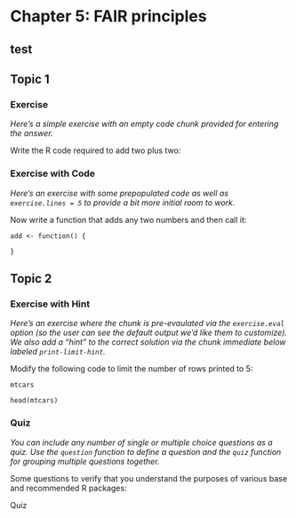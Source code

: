 # Chapter 5: FAIR principles

## test 

```{=html}


<head>

<meta charset="utf-8">
<meta http-equiv="Content-Type" content="text/html; charset=utf-8" />
<meta name="generator" content="pandoc" />



<meta name="progressive" content="false" />
<meta name="allow-skip" content="false" />

<title>Tutorial</title>

<!-- HEAD_CONTENT -->

<!-- highlightjs -->
<style type="text/css">code{white-space: pre;}</style>
<style type="text/css">
  pre:not([class]) {
    background-color: white;
  }
</style>
<script type="text/javascript">
if (window.hljs) {
  hljs.configure({languages: []});
  hljs.initHighlightingOnLoad();
  if (document.readyState && document.readyState === "complete") {
    window.setTimeout(function() { hljs.initHighlighting(); }, 0);
  }
}
</script>

<!-- taken from https://github.com/rstudio/rmarkdown/blob/67b7f5fc779e4cfdfd0f021d3d7745b6b6e17149/inst/rmd/h/default.html#L296-L362 -->
<!-- tabsets -->

<style type="text/css">
.tabset-dropdown > .nav-tabs {
  display: inline-table;
  max-height: 500px;
  min-height: 44px;
  overflow-y: auto;
  background: white;
  border: 1px solid #ddd;
  border-radius: 4px;
}

.tabset-dropdown > .nav-tabs > li.active:before {
  content: "";
  font-family: 'Glyphicons Halflings';
  display: inline-block;
  padding: 10px;
  border-right: 1px solid #ddd;
}

.tabset-dropdown > .nav-tabs.nav-tabs-open > li.active:before {
  content: "&#xe258;";
  border: none;
}

.tabset-dropdown > .nav-tabs.nav-tabs-open:before {
  content: "";
  font-family: 'Glyphicons Halflings';
  display: inline-block;
  padding: 10px;
  border-right: 1px solid #ddd;
}

.tabset-dropdown > .nav-tabs > li.active {
  display: block;
}

.tabset-dropdown > .nav-tabs > li > a,
.tabset-dropdown > .nav-tabs > li > a:focus,
.tabset-dropdown > .nav-tabs > li > a:hover {
  border: none;
  display: inline-block;
  border-radius: 4px;
}

.tabset-dropdown > .nav-tabs.nav-tabs-open > li {
  display: block;
  float: none;
}

.tabset-dropdown > .nav-tabs > li {
  display: none;
}
</style>

<script>
$(document).ready(function () {
  window.buildTabsets("section-TOC");
});

$(document).ready(function () {
  $('.tabset-dropdown > .nav-tabs > li').click(function () {
    $(this).parent().toggleClass('nav-tabs-open')
  });
});
</script>
<!-- end tabsets -->



</head>

<body>



<div class="pageContent band">
<div class="bandContent page">

<div class="topics">

<div id="section-topic-1" class="section level2">
<h2>Topic 1</h2>
<div id="section-exercise" class="section level3">
<h3>Exercise</h3>
<p><em>Here’s a simple exercise with an empty code chunk provided for entering the answer.</em></p>
<p>Write the R code required to add two plus two:</p>
<div class="panel panel-default">
<div data-label="letter-a" class="tutorial-question panel-body">
<div id="letter-a-answer_container" class="shiny-html-output"></div>
<div id="letter-a-message_container" class="shiny-html-output"></div>
<div id="letter-a-action_button_container" class="shiny-html-output"></div>
<script>if (Tutorial.triggerMathJax) Tutorial.triggerMathJax()</script>
</div>
</div>
</div>
<div id="section-exercise-with-code" class="section level3">
<h3>Exercise with Code</h3>
<p><em>Here’s an exercise with some prepopulated code as well as <code>exercise.lines = 5</code> to provide a bit more initial room to work.</em></p>
<p>Now write a function that adds any two numbers and then call it:</p>
<div class="tutorial-exercise" data-label="add-function" data-caption="Code" data-completion="1" data-diagnostics="1" data-startover="1" data-lines="5">
<pre class="text"><code>add &lt;- function() {
  
}</code></pre>
<script type="application/json" data-opts-chunk="1">{"fig.width":6.5,"fig.height":4,"fig.retina":2,"fig.align":"default","fig.keep":"high","fig.show":"asis","out.width":624,"warning":true,"error":false,"message":true,"exercise.df_print":"paged","exercise.checker":"NULL"}</script>
</div>
</div>
</div>
<div id="section-topic-2" class="section level2">
<h2>Topic 2</h2>
<div id="section-exercise-with-hint" class="section level3">
<h3>Exercise with Hint</h3>
<p><em>Here’s an exercise where the chunk is pre-evaulated via the <code>exercise.eval</code> option (so the user can see the default output we’d like them to customize). We also add a “hint” to the correct solution via the chunk immediate below labeled <code>print-limit-hint</code>.</em></p>
<p>Modify the following code to limit the number of rows printed to 5:</p>
<div class="tutorial-exercise" data-label="print-limit" data-caption="Code" data-completion="1" data-diagnostics="1" data-startover="1" data-lines="0">
<pre class="text"><code>mtcars</code></pre>
<div data-pagedtable="false">
<script data-pagedtable-source type="application/json">
{"columns":[{"label":[""],"name":["_rn_"],"type":[""],"align":["left"]},{"label":["mpg"],"name":[1],"type":["dbl"],"align":["right"]},{"label":["cyl"],"name":[2],"type":["dbl"],"align":["right"]},{"label":["disp"],"name":[3],"type":["dbl"],"align":["right"]},{"label":["hp"],"name":[4],"type":["dbl"],"align":["right"]},{"label":["drat"],"name":[5],"type":["dbl"],"align":["right"]},{"label":["wt"],"name":[6],"type":["dbl"],"align":["right"]},{"label":["qsec"],"name":[7],"type":["dbl"],"align":["right"]},{"label":["vs"],"name":[8],"type":["dbl"],"align":["right"]},{"label":["am"],"name":[9],"type":["dbl"],"align":["right"]},{"label":["gear"],"name":[10],"type":["dbl"],"align":["right"]},{"label":["carb"],"name":[11],"type":["dbl"],"align":["right"]}],"data":[{"1":"21.0","2":"6","3":"160.0","4":"110","5":"3.90","6":"2.620","7":"16.46","8":"0","9":"1","10":"4","11":"4","_rn_":"Mazda RX4"},{"1":"21.0","2":"6","3":"160.0","4":"110","5":"3.90","6":"2.875","7":"17.02","8":"0","9":"1","10":"4","11":"4","_rn_":"Mazda RX4 Wag"},{"1":"22.8","2":"4","3":"108.0","4":"93","5":"3.85","6":"2.320","7":"18.61","8":"1","9":"1","10":"4","11":"1","_rn_":"Datsun 710"},{"1":"21.4","2":"6","3":"258.0","4":"110","5":"3.08","6":"3.215","7":"19.44","8":"1","9":"0","10":"3","11":"1","_rn_":"Hornet 4 Drive"},{"1":"18.7","2":"8","3":"360.0","4":"175","5":"3.15","6":"3.440","7":"17.02","8":"0","9":"0","10":"3","11":"2","_rn_":"Hornet Sportabout"},{"1":"18.1","2":"6","3":"225.0","4":"105","5":"2.76","6":"3.460","7":"20.22","8":"1","9":"0","10":"3","11":"1","_rn_":"Valiant"},{"1":"14.3","2":"8","3":"360.0","4":"245","5":"3.21","6":"3.570","7":"15.84","8":"0","9":"0","10":"3","11":"4","_rn_":"Duster 360"},{"1":"24.4","2":"4","3":"146.7","4":"62","5":"3.69","6":"3.190","7":"20.00","8":"1","9":"0","10":"4","11":"2","_rn_":"Merc 240D"},{"1":"22.8","2":"4","3":"140.8","4":"95","5":"3.92","6":"3.150","7":"22.90","8":"1","9":"0","10":"4","11":"2","_rn_":"Merc 230"},{"1":"19.2","2":"6","3":"167.6","4":"123","5":"3.92","6":"3.440","7":"18.30","8":"1","9":"0","10":"4","11":"4","_rn_":"Merc 280"},{"1":"17.8","2":"6","3":"167.6","4":"123","5":"3.92","6":"3.440","7":"18.90","8":"1","9":"0","10":"4","11":"4","_rn_":"Merc 280C"},{"1":"16.4","2":"8","3":"275.8","4":"180","5":"3.07","6":"4.070","7":"17.40","8":"0","9":"0","10":"3","11":"3","_rn_":"Merc 450SE"},{"1":"17.3","2":"8","3":"275.8","4":"180","5":"3.07","6":"3.730","7":"17.60","8":"0","9":"0","10":"3","11":"3","_rn_":"Merc 450SL"},{"1":"15.2","2":"8","3":"275.8","4":"180","5":"3.07","6":"3.780","7":"18.00","8":"0","9":"0","10":"3","11":"3","_rn_":"Merc 450SLC"},{"1":"10.4","2":"8","3":"472.0","4":"205","5":"2.93","6":"5.250","7":"17.98","8":"0","9":"0","10":"3","11":"4","_rn_":"Cadillac Fleetwood"},{"1":"10.4","2":"8","3":"460.0","4":"215","5":"3.00","6":"5.424","7":"17.82","8":"0","9":"0","10":"3","11":"4","_rn_":"Lincoln Continental"},{"1":"14.7","2":"8","3":"440.0","4":"230","5":"3.23","6":"5.345","7":"17.42","8":"0","9":"0","10":"3","11":"4","_rn_":"Chrysler Imperial"},{"1":"32.4","2":"4","3":"78.7","4":"66","5":"4.08","6":"2.200","7":"19.47","8":"1","9":"1","10":"4","11":"1","_rn_":"Fiat 128"},{"1":"30.4","2":"4","3":"75.7","4":"52","5":"4.93","6":"1.615","7":"18.52","8":"1","9":"1","10":"4","11":"2","_rn_":"Honda Civic"},{"1":"33.9","2":"4","3":"71.1","4":"65","5":"4.22","6":"1.835","7":"19.90","8":"1","9":"1","10":"4","11":"1","_rn_":"Toyota Corolla"},{"1":"21.5","2":"4","3":"120.1","4":"97","5":"3.70","6":"2.465","7":"20.01","8":"1","9":"0","10":"3","11":"1","_rn_":"Toyota Corona"},{"1":"15.5","2":"8","3":"318.0","4":"150","5":"2.76","6":"3.520","7":"16.87","8":"0","9":"0","10":"3","11":"2","_rn_":"Dodge Challenger"},{"1":"15.2","2":"8","3":"304.0","4":"150","5":"3.15","6":"3.435","7":"17.30","8":"0","9":"0","10":"3","11":"2","_rn_":"AMC Javelin"},{"1":"13.3","2":"8","3":"350.0","4":"245","5":"3.73","6":"3.840","7":"15.41","8":"0","9":"0","10":"3","11":"4","_rn_":"Camaro Z28"},{"1":"19.2","2":"8","3":"400.0","4":"175","5":"3.08","6":"3.845","7":"17.05","8":"0","9":"0","10":"3","11":"2","_rn_":"Pontiac Firebird"},{"1":"27.3","2":"4","3":"79.0","4":"66","5":"4.08","6":"1.935","7":"18.90","8":"1","9":"1","10":"4","11":"1","_rn_":"Fiat X1-9"},{"1":"26.0","2":"4","3":"120.3","4":"91","5":"4.43","6":"2.140","7":"16.70","8":"0","9":"1","10":"5","11":"2","_rn_":"Porsche 914-2"},{"1":"30.4","2":"4","3":"95.1","4":"113","5":"3.77","6":"1.513","7":"16.90","8":"1","9":"1","10":"5","11":"2","_rn_":"Lotus Europa"},{"1":"15.8","2":"8","3":"351.0","4":"264","5":"4.22","6":"3.170","7":"14.50","8":"0","9":"1","10":"5","11":"4","_rn_":"Ford Pantera L"},{"1":"19.7","2":"6","3":"145.0","4":"175","5":"3.62","6":"2.770","7":"15.50","8":"0","9":"1","10":"5","11":"6","_rn_":"Ferrari Dino"},{"1":"15.0","2":"8","3":"301.0","4":"335","5":"3.54","6":"3.570","7":"14.60","8":"0","9":"1","10":"5","11":"8","_rn_":"Maserati Bora"},{"1":"21.4","2":"4","3":"121.0","4":"109","5":"4.11","6":"2.780","7":"18.60","8":"1","9":"1","10":"4","11":"2","_rn_":"Volvo 142E"}],"options":{"columns":{"min":{},"max":[10]},"rows":{"min":[10],"max":[10]},"pages":{}}}
  </script>
</div>
<script type="application/json" data-opts-chunk="1">{"fig.width":6.5,"fig.height":4,"fig.retina":2,"fig.align":"default","fig.keep":"high","fig.show":"asis","out.width":624,"warning":true,"error":false,"message":true,"exercise.df_print":"paged","exercise.checker":"NULL"}</script>
</div>
<div class="tutorial-exercise-support" data-label="print-limit-hint" data-caption="Code" data-completion="1" data-diagnostics="1" data-startover="1" data-lines="0">
<pre class="text"><code>head(mtcars)</code></pre>
</div>
</div>
<div id="section-quiz" class="section level3">
<h3>Quiz</h3>
<p><em>You can include any number of single or multiple choice questions as a quiz. Use the <code>question</code> function to define a question and the <code>quiz</code> function for grouping multiple questions together.</em></p>
<p>Some questions to verify that you understand the purposes of various base and recommended R packages:</p>
<p><div class="panel-heading tutorial-quiz-title">Quiz</div></p>
<div class="panel panel-default">
<div data-label="quiz-1" class="tutorial-question panel-body">
<div id="quiz-1-answer_container" class="shiny-html-output"></div>
<div id="quiz-1-message_container" class="shiny-html-output"></div>
<div id="quiz-1-action_button_container" class="shiny-html-output"></div>
<script>if (Tutorial.triggerMathJax) Tutorial.triggerMathJax()</script>
</div>
</div>
<div class="panel panel-default">
<div data-label="quiz-2" class="tutorial-question panel-body">
<div id="quiz-2-answer_container" class="shiny-html-output"></div>
<div id="quiz-2-message_container" class="shiny-html-output"></div>
<div id="quiz-2-action_button_container" class="shiny-html-output"></div>
<script>if (Tutorial.triggerMathJax) Tutorial.triggerMathJax()</script>
</div>
</div>
<p>
<script type="application/shiny-prerendered" data-context="server-start">
library(learnr)
knitr::opts_chunk$set(echo = FALSE)
</script>
 
<script type="application/shiny-prerendered" data-context="server">
learnr:::register_http_handlers(session, metadata = NULL)
</script>
 
<script type="application/shiny-prerendered" data-context="server">
session$onSessionEnded(function() {
        learnr:::session_stop_event(session)
      })
</script>
 
<script type="application/shiny-prerendered" data-context="server">
learnr:::question_prerendered_chunk(structure(list(type = "learnr_radio", label = "letter-a", question = structure("What number is the letter A in the English alphabet?", html = TRUE, class = c("html", "character")), answers = list(structure(list(id = "lnr_ans_bc043be",     option = "8", value = "8", label = structure("8", html = TRUE, class = c("html",     "character")), correct = FALSE, message = NULL), class = c("tutorial_question_answer", "tutorial_quiz_answer")), structure(list(id = "lnr_ans_ff7ea23",     option = "14", value = "14", label = structure("14", html = TRUE, class = c("html",     "character")), correct = FALSE, message = NULL), class = c("tutorial_question_answer", "tutorial_quiz_answer")), structure(list(id = "lnr_ans_fbaf862",     option = "1", value = "1", label = structure("1", html = TRUE, class = c("html",     "character")), correct = TRUE, message = NULL), class = c("tutorial_question_answer", "tutorial_quiz_answer")), structure(list(id = "lnr_ans_a5ede8e",     option = "23", value = "23", label = structure("23", html = TRUE, class = c("html",     "character")), correct = FALSE, message = NULL), class = c("tutorial_question_answer", "tutorial_quiz_answer"))), button_labels = list(submit = structure("Submit Answer", html = TRUE, class = c("html", "character")), try_again = structure("Try Again", html = TRUE, class = c("html", "character"))), messages = list(correct = structure("Correct!", html = TRUE, class = c("html", "character")), try_again = structure("Incorrect", html = TRUE, class = c("html", "character")), incorrect = structure("Incorrect", html = TRUE, class = c("html", "character")), message = NULL, post_message = NULL), ids = list(    answer = "letter-a-answer", question = "letter-a"), loading = structure("<strong>Loading:<\u002fstrong> \nWhat number is the letter A in the English alphabet?\n<br/><br/><br/>", html = TRUE, class = c("html", "character")), random_answer_order = FALSE, allow_retry = FALSE,     seed = 1391493433.85204, options = list()), class = c("learnr_radio", "tutorial_question")))
</script>
 
<script type="application/shiny-prerendered" data-context="server">
`tutorial-exercise-add-function-result` <- learnr:::setup_exercise_handler(reactive(req(input$`tutorial-exercise-add-function-code-editor`)), session)
output$`tutorial-exercise-add-function-output` <- renderUI({
  `tutorial-exercise-add-function-result`()
})
</script>
 
<script type="application/shiny-prerendered" data-context="server">
`tutorial-exercise-print-limit-result` <- learnr:::setup_exercise_handler(reactive(req(input$`tutorial-exercise-print-limit-code-editor`)), session)
output$`tutorial-exercise-print-limit-output` <- renderUI({
  `tutorial-exercise-print-limit-result`()
})
</script>
 
<script type="application/shiny-prerendered" data-context="server">
learnr:::question_prerendered_chunk(structure(list(type = "learnr_radio", label = "quiz-1", question = structure("Which package contains functions for installing other R packages?", html = TRUE, class = c("html", "character")), answers = list(structure(list(id = "lnr_ans_86a1903",     option = "base", value = "base", label = structure("base", html = TRUE, class = c("html",     "character")), correct = FALSE, message = NULL), class = c("tutorial_question_answer", "tutorial_quiz_answer")), structure(list(id = "lnr_ans_af84526",     option = "tools", value = "tools", label = structure("tools", html = TRUE, class = c("html",     "character")), correct = FALSE, message = NULL), class = c("tutorial_question_answer", "tutorial_quiz_answer")), structure(list(id = "lnr_ans_bc1f4dd",     option = "utils", value = "utils", label = structure("utils", html = TRUE, class = c("html",     "character")), correct = TRUE, message = NULL), class = c("tutorial_question_answer", "tutorial_quiz_answer")), structure(list(id = "lnr_ans_61ccd46",     option = "codetools", value = "codetools", label = structure("codetools", html = TRUE, class = c("html",     "character")), correct = FALSE, message = NULL), class = c("tutorial_question_answer", "tutorial_quiz_answer"))), button_labels = list(submit = structure("Submit Answer", html = TRUE, class = c("html", "character")), try_again = structure("Try Again", html = TRUE, class = c("html", "character"))), messages = list(correct = structure("Correct!", html = TRUE, class = c("html", "character")), try_again = structure("Incorrect", html = TRUE, class = c("html", "character")), incorrect = structure("Incorrect", html = TRUE, class = c("html", "character")), message = NULL, post_message = NULL), ids = list(    answer = "quiz-1-answer", question = "quiz-1"), loading = structure("<strong>Loading:<\u002fstrong> \nWhich package contains functions for installing other R packages?\n<br/><br/><br/>", html = TRUE, class = c("html", "character")), random_answer_order = FALSE, allow_retry = FALSE,     seed = 515097672.260139, options = list()), class = c("learnr_radio", "tutorial_question")))
</script>
 
<script type="application/shiny-prerendered" data-context="server">
learnr:::question_prerendered_chunk(structure(list(type = "learnr_checkbox", label = "quiz-2", question = structure("Which of the R packages listed below are used to create plots?", html = TRUE, class = c("html", "character")), answers = list(structure(list(id = "lnr_ans_ab05b3",     option = "lattice", value = "lattice", label = structure("lattice", html = TRUE, class = c("html",     "character")), correct = TRUE, message = NULL), class = c("tutorial_question_answer", "tutorial_quiz_answer")), structure(list(id = "lnr_ans_84027e2",     option = "tools", value = "tools", label = structure("tools", html = TRUE, class = c("html",     "character")), correct = FALSE, message = NULL), class = c("tutorial_question_answer", "tutorial_quiz_answer")), structure(list(id = "lnr_ans_cf3de00",     option = "stats", value = "stats", label = structure("stats", html = TRUE, class = c("html",     "character")), correct = FALSE, message = NULL), class = c("tutorial_question_answer", "tutorial_quiz_answer")), structure(list(id = "lnr_ans_e5230e5",     option = "grid", value = "grid", label = structure("grid", html = TRUE, class = c("html",     "character")), correct = TRUE, message = NULL), class = c("tutorial_question_answer", "tutorial_quiz_answer"))), button_labels = list(submit = structure("Submit Answer", html = TRUE, class = c("html", "character")), try_again = structure("Try Again", html = TRUE, class = c("html", "character"))), messages = list(correct = structure("Correct!", html = TRUE, class = c("html", "character")), try_again = structure("Incorrect", html = TRUE, class = c("html", "character")), incorrect = structure("Incorrect", html = TRUE, class = c("html", "character")), message = NULL, post_message = NULL), ids = list(    answer = "quiz-2-answer", question = "quiz-2"), loading = structure("<strong>Loading:<\u002fstrong> \nWhich of the R packages listed below are used to create plots?\n<br/><br/><br/>", html = TRUE, class = c("html", "character")), random_answer_order = FALSE, allow_retry = FALSE,     seed = 632951511.705259, options = list()), class = c("learnr_checkbox", "tutorial_question")))
</script>
</p>
<!--html_preserve-->
<script type="application/shiny-prerendered" data-context="dependencies">
{"type":"list","attributes":{},"value":[{"type":"list","attributes":{"names":{"type":"character","attributes":{},"value":["name","version","src","meta","script","stylesheet","head","attachment","package","all_files","pkgVersion"]},"class":{"type":"character","attributes":{},"value":["html_dependency"]}},"value":[{"type":"character","attributes":{},"value":["header-attrs"]},{"type":"character","attributes":{},"value":["2.14"]},{"type":"list","attributes":{"names":{"type":"character","attributes":{},"value":["file"]}},"value":[{"type":"character","attributes":{},"value":["rmd/h/pandoc"]}]},{"type":"NULL"},{"type":"character","attributes":{},"value":["header-attrs.js"]},{"type":"NULL"},{"type":"NULL"},{"type":"NULL"},{"type":"character","attributes":{},"value":["rmarkdown"]},{"type":"logical","attributes":{},"value":[true]},{"type":"character","attributes":{},"value":["2.14"]}]},{"type":"list","attributes":{"names":{"type":"character","attributes":{},"value":["name","version","src","meta","script","stylesheet","head","attachment","package","all_files","pkgVersion"]},"class":{"type":"character","attributes":{},"value":["html_dependency"]}},"value":[{"type":"character","attributes":{},"value":["jquery"]},{"type":"character","attributes":{},"value":["3.6.0"]},{"type":"list","attributes":{"names":{"type":"character","attributes":{},"value":["file"]}},"value":[{"type":"character","attributes":{},"value":["lib/3.6.0"]}]},{"type":"NULL"},{"type":"character","attributes":{},"value":["jquery-3.6.0.min.js"]},{"type":"NULL"},{"type":"NULL"},{"type":"NULL"},{"type":"character","attributes":{},"value":["jquerylib"]},{"type":"logical","attributes":{},"value":[true]},{"type":"character","attributes":{},"value":["0.1.4"]}]},{"type":"list","attributes":{"names":{"type":"character","attributes":{},"value":["name","version","src","meta","script","stylesheet","head","attachment","package","all_files","pkgVersion"]},"class":{"type":"character","attributes":{},"value":["html_dependency"]}},"value":[{"type":"character","attributes":{},"value":["bootstrap"]},{"type":"character","attributes":{},"value":["3.3.5"]},{"type":"list","attributes":{"names":{"type":"character","attributes":{},"value":["file"]}},"value":[{"type":"character","attributes":{},"value":["rmd/h/bootstrap"]}]},{"type":"list","attributes":{"names":{"type":"character","attributes":{},"value":["viewport"]}},"value":[{"type":"character","attributes":{},"value":["width=device-width, initial-scale=1"]}]},{"type":"character","attributes":{},"value":["js/bootstrap.min.js","shim/html5shiv.min.js","shim/respond.min.js"]},{"type":"character","attributes":{},"value":["css/cerulean.min.css"]},{"type":"character","attributes":{},"value":["<style>h1 {font-size: 34px;}\n       h1.title {font-size: 38px;}\n       h2 {font-size: 30px;}\n       h3 {font-size: 24px;}\n       h4 {font-size: 18px;}\n       h5 {font-size: 16px;}\n       h6 {font-size: 12px;}\n       code {color: inherit; background-color: rgba(0, 0, 0, 0.04);}\n       pre:not([class]) { background-color: white }<\/style>"]},{"type":"NULL"},{"type":"character","attributes":{},"value":["rmarkdown"]},{"type":"logical","attributes":{},"value":[true]},{"type":"character","attributes":{},"value":["2.14"]}]},{"type":"list","attributes":{"names":{"type":"character","attributes":{},"value":["name","version","src","meta","script","stylesheet","head","attachment","package","all_files","pkgVersion"]},"class":{"type":"character","attributes":{},"value":["html_dependency"]}},"value":[{"type":"character","attributes":{},"value":["pagedtable"]},{"type":"character","attributes":{},"value":["1.1"]},{"type":"list","attributes":{"names":{"type":"character","attributes":{},"value":["file"]}},"value":[{"type":"character","attributes":{},"value":["rmd/h/pagedtable-1.1"]}]},{"type":"NULL"},{"type":"character","attributes":{},"value":["js/pagedtable.js"]},{"type":"character","attributes":{},"value":["css/pagedtable.css"]},{"type":"NULL"},{"type":"NULL"},{"type":"character","attributes":{},"value":["rmarkdown"]},{"type":"logical","attributes":{},"value":[true]},{"type":"character","attributes":{},"value":["2.14"]}]},{"type":"list","attributes":{"names":{"type":"character","attributes":{},"value":["name","version","src","meta","script","stylesheet","head","attachment","package","all_files","pkgVersion"]},"class":{"type":"character","attributes":{},"value":["html_dependency"]}},"value":[{"type":"character","attributes":{},"value":["highlightjs"]},{"type":"character","attributes":{},"value":["9.12.0"]},{"type":"list","attributes":{"names":{"type":"character","attributes":{},"value":["file"]}},"value":[{"type":"character","attributes":{},"value":["rmd/h/highlightjs"]}]},{"type":"NULL"},{"type":"character","attributes":{},"value":["highlight.js"]},{"type":"character","attributes":{},"value":["textmate.css"]},{"type":"NULL"},{"type":"NULL"},{"type":"character","attributes":{},"value":["rmarkdown"]},{"type":"logical","attributes":{},"value":[true]},{"type":"character","attributes":{},"value":["2.14"]}]},{"type":"list","attributes":{"names":{"type":"character","attributes":{},"value":["name","version","src","meta","script","stylesheet","head","attachment","package","all_files","pkgVersion"]},"class":{"type":"character","attributes":{},"value":["html_dependency"]}},"value":[{"type":"character","attributes":{},"value":["tutorial"]},{"type":"character","attributes":{},"value":["0.10.1"]},{"type":"list","attributes":{"names":{"type":"character","attributes":{},"value":["file"]}},"value":[{"type":"character","attributes":{},"value":["lib/tutorial"]}]},{"type":"NULL"},{"type":"character","attributes":{},"value":["tutorial.js"]},{"type":"character","attributes":{},"value":["tutorial.css"]},{"type":"NULL"},{"type":"NULL"},{"type":"character","attributes":{},"value":["learnr"]},{"type":"logical","attributes":{},"value":[true]},{"type":"character","attributes":{},"value":["0.10.1"]}]},{"type":"list","attributes":{"names":{"type":"character","attributes":{},"value":["name","version","src","meta","script","stylesheet","head","attachment","package","all_files","pkgVersion"]},"class":{"type":"character","attributes":{},"value":["html_dependency"]}},"value":[{"type":"character","attributes":{},"value":["tutorial-autocompletion"]},{"type":"character","attributes":{},"value":["0.10.1"]},{"type":"list","attributes":{"names":{"type":"character","attributes":{},"value":["file"]}},"value":[{"type":"character","attributes":{},"value":["lib/tutorial"]}]},{"type":"NULL"},{"type":"character","attributes":{},"value":["tutorial-autocompletion.js"]},{"type":"NULL"},{"type":"NULL"},{"type":"NULL"},{"type":"character","attributes":{},"value":["learnr"]},{"type":"logical","attributes":{},"value":[true]},{"type":"character","attributes":{},"value":["0.10.1"]}]},{"type":"list","attributes":{"names":{"type":"character","attributes":{},"value":["name","version","src","meta","script","stylesheet","head","attachment","package","all_files","pkgVersion"]},"class":{"type":"character","attributes":{},"value":["html_dependency"]}},"value":[{"type":"character","attributes":{},"value":["tutorial-diagnostics"]},{"type":"character","attributes":{},"value":["0.10.1"]},{"type":"list","attributes":{"names":{"type":"character","attributes":{},"value":["file"]}},"value":[{"type":"character","attributes":{},"value":["lib/tutorial"]}]},{"type":"NULL"},{"type":"character","attributes":{},"value":["tutorial-diagnostics.js"]},{"type":"NULL"},{"type":"NULL"},{"type":"NULL"},{"type":"character","attributes":{},"value":["learnr"]},{"type":"logical","attributes":{},"value":[true]},{"type":"character","attributes":{},"value":["0.10.1"]}]},{"type":"list","attributes":{"names":{"type":"character","attributes":{},"value":["name","version","src","meta","script","stylesheet","head","attachment","package","all_files","pkgVersion"]},"class":{"type":"character","attributes":{},"value":["html_dependency"]}},"value":[{"type":"character","attributes":{},"value":["tutorial-format"]},{"type":"character","attributes":{},"value":["0.10.1"]},{"type":"list","attributes":{"names":{"type":"character","attributes":{},"value":["file"]}},"value":[{"type":"character","attributes":{},"value":["rmarkdown/templates/tutorial/resources"]}]},{"type":"NULL"},{"type":"character","attributes":{},"value":["tutorial-format.js"]},{"type":"character","attributes":{},"value":["tutorial-format.css","rstudio-theme.css"]},{"type":"NULL"},{"type":"NULL"},{"type":"character","attributes":{},"value":["learnr"]},{"type":"logical","attributes":{},"value":[true]},{"type":"character","attributes":{},"value":["0.10.1"]}]},{"type":"list","attributes":{"names":{"type":"character","attributes":{},"value":["name","version","src","meta","script","stylesheet","head","attachment","package","all_files","pkgVersion"]},"class":{"type":"character","attributes":{},"value":["html_dependency"]}},"value":[{"type":"character","attributes":{},"value":["jquery"]},{"type":"character","attributes":{},"value":["3.6.0"]},{"type":"list","attributes":{"names":{"type":"character","attributes":{},"value":["file"]}},"value":[{"type":"character","attributes":{},"value":["lib/3.6.0"]}]},{"type":"NULL"},{"type":"character","attributes":{},"value":["jquery-3.6.0.min.js"]},{"type":"NULL"},{"type":"NULL"},{"type":"NULL"},{"type":"character","attributes":{},"value":["jquerylib"]},{"type":"logical","attributes":{},"value":[true]},{"type":"character","attributes":{},"value":["0.1.4"]}]},{"type":"list","attributes":{"names":{"type":"character","attributes":{},"value":["name","version","src","meta","script","stylesheet","head","attachment","package","all_files","pkgVersion"]},"class":{"type":"character","attributes":{},"value":["html_dependency"]}},"value":[{"type":"character","attributes":{},"value":["navigation"]},{"type":"character","attributes":{},"value":["1.1"]},{"type":"list","attributes":{"names":{"type":"character","attributes":{},"value":["file"]}},"value":[{"type":"character","attributes":{},"value":["rmd/h/navigation-1.1"]}]},{"type":"NULL"},{"type":"character","attributes":{},"value":["tabsets.js"]},{"type":"NULL"},{"type":"NULL"},{"type":"NULL"},{"type":"character","attributes":{},"value":["rmarkdown"]},{"type":"logical","attributes":{},"value":[true]},{"type":"character","attributes":{},"value":["2.14"]}]},{"type":"list","attributes":{"names":{"type":"character","attributes":{},"value":["name","version","src","meta","script","stylesheet","head","attachment","package","all_files","pkgVersion"]},"class":{"type":"character","attributes":{},"value":["html_dependency"]}},"value":[{"type":"character","attributes":{},"value":["highlightjs"]},{"type":"character","attributes":{},"value":["9.12.0"]},{"type":"list","attributes":{"names":{"type":"character","attributes":{},"value":["file"]}},"value":[{"type":"character","attributes":{},"value":["rmd/h/highlightjs"]}]},{"type":"NULL"},{"type":"character","attributes":{},"value":["highlight.js"]},{"type":"character","attributes":{},"value":["default.css"]},{"type":"NULL"},{"type":"NULL"},{"type":"character","attributes":{},"value":["rmarkdown"]},{"type":"logical","attributes":{},"value":[true]},{"type":"character","attributes":{},"value":["2.14"]}]},{"type":"list","attributes":{"names":{"type":"character","attributes":{},"value":["name","version","src","meta","script","stylesheet","head","attachment","package","all_files","pkgVersion"]},"class":{"type":"character","attributes":{},"value":["html_dependency"]}},"value":[{"type":"character","attributes":{},"value":["jquery"]},{"type":"character","attributes":{},"value":["3.6.0"]},{"type":"list","attributes":{"names":{"type":"character","attributes":{},"value":["file"]}},"value":[{"type":"character","attributes":{},"value":["lib/3.6.0"]}]},{"type":"NULL"},{"type":"character","attributes":{},"value":["jquery-3.6.0.min.js"]},{"type":"NULL"},{"type":"NULL"},{"type":"NULL"},{"type":"character","attributes":{},"value":["jquerylib"]},{"type":"logical","attributes":{},"value":[true]},{"type":"character","attributes":{},"value":["0.1.4"]}]},{"type":"list","attributes":{"names":{"type":"character","attributes":{},"value":["name","version","src","meta","script","stylesheet","head","attachment","package","all_files","pkgVersion"]},"class":{"type":"character","attributes":{},"value":["html_dependency"]}},"value":[{"type":"character","attributes":{},"value":["font-awesome"]},{"type":"character","attributes":{},"value":["5.1.0"]},{"type":"list","attributes":{"names":{"type":"character","attributes":{},"value":["file"]}},"value":[{"type":"character","attributes":{},"value":["rmd/h/fontawesome"]}]},{"type":"NULL"},{"type":"NULL"},{"type":"character","attributes":{},"value":["css/all.css","css/v4-shims.css"]},{"type":"NULL"},{"type":"NULL"},{"type":"character","attributes":{},"value":["rmarkdown"]},{"type":"logical","attributes":{},"value":[true]},{"type":"character","attributes":{},"value":["2.14"]}]},{"type":"list","attributes":{"names":{"type":"character","attributes":{},"value":["name","version","src","meta","script","stylesheet","head","attachment","package","all_files","pkgVersion"]},"class":{"type":"character","attributes":{},"value":["html_dependency"]}},"value":[{"type":"character","attributes":{},"value":["bootbox"]},{"type":"character","attributes":{},"value":["4.4.0"]},{"type":"list","attributes":{"names":{"type":"character","attributes":{},"value":["file"]}},"value":[{"type":"character","attributes":{},"value":["lib/bootbox"]}]},{"type":"NULL"},{"type":"character","attributes":{},"value":["bootbox.min.js"]},{"type":"NULL"},{"type":"NULL"},{"type":"NULL"},{"type":"character","attributes":{},"value":["learnr"]},{"type":"logical","attributes":{},"value":[true]},{"type":"character","attributes":{},"value":["0.10.1"]}]},{"type":"list","attributes":{"names":{"type":"character","attributes":{},"value":["name","version","src","meta","script","stylesheet","head","attachment","package","all_files","pkgVersion"]},"class":{"type":"character","attributes":{},"value":["html_dependency"]}},"value":[{"type":"character","attributes":{},"value":["idb-keyvalue"]},{"type":"character","attributes":{},"value":["3.2.0"]},{"type":"list","attributes":{"names":{"type":"character","attributes":{},"value":["file"]}},"value":[{"type":"character","attributes":{},"value":["lib/idb-keyval"]}]},{"type":"NULL"},{"type":"character","attributes":{},"value":["idb-keyval-iife-compat.min.js"]},{"type":"NULL"},{"type":"NULL"},{"type":"NULL"},{"type":"character","attributes":{},"value":["learnr"]},{"type":"logical","attributes":{},"value":[false]},{"type":"character","attributes":{},"value":["0.10.1"]}]},{"type":"list","attributes":{"names":{"type":"character","attributes":{},"value":["name","version","src","meta","script","stylesheet","head","attachment","package","all_files","pkgVersion"]},"class":{"type":"character","attributes":{},"value":["html_dependency"]}},"value":[{"type":"character","attributes":{},"value":["tutorial"]},{"type":"character","attributes":{},"value":["0.10.1"]},{"type":"list","attributes":{"names":{"type":"character","attributes":{},"value":["file"]}},"value":[{"type":"character","attributes":{},"value":["lib/tutorial"]}]},{"type":"NULL"},{"type":"character","attributes":{},"value":["tutorial.js"]},{"type":"character","attributes":{},"value":["tutorial.css"]},{"type":"NULL"},{"type":"NULL"},{"type":"character","attributes":{},"value":["learnr"]},{"type":"logical","attributes":{},"value":[true]},{"type":"character","attributes":{},"value":["0.10.1"]}]},{"type":"list","attributes":{"names":{"type":"character","attributes":{},"value":["name","version","src","meta","script","stylesheet","head","attachment","package","all_files","pkgVersion"]},"class":{"type":"character","attributes":{},"value":["html_dependency"]}},"value":[{"type":"character","attributes":{},"value":["tutorial-autocompletion"]},{"type":"character","attributes":{},"value":["0.10.1"]},{"type":"list","attributes":{"names":{"type":"character","attributes":{},"value":["file"]}},"value":[{"type":"character","attributes":{},"value":["lib/tutorial"]}]},{"type":"NULL"},{"type":"character","attributes":{},"value":["tutorial-autocompletion.js"]},{"type":"NULL"},{"type":"NULL"},{"type":"NULL"},{"type":"character","attributes":{},"value":["learnr"]},{"type":"logical","attributes":{},"value":[true]},{"type":"character","attributes":{},"value":["0.10.1"]}]},{"type":"list","attributes":{"names":{"type":"character","attributes":{},"value":["name","version","src","meta","script","stylesheet","head","attachment","package","all_files","pkgVersion"]},"class":{"type":"character","attributes":{},"value":["html_dependency"]}},"value":[{"type":"character","attributes":{},"value":["tutorial-diagnostics"]},{"type":"character","attributes":{},"value":["0.10.1"]},{"type":"list","attributes":{"names":{"type":"character","attributes":{},"value":["file"]}},"value":[{"type":"character","attributes":{},"value":["lib/tutorial"]}]},{"type":"NULL"},{"type":"character","attributes":{},"value":["tutorial-diagnostics.js"]},{"type":"NULL"},{"type":"NULL"},{"type":"NULL"},{"type":"character","attributes":{},"value":["learnr"]},{"type":"logical","attributes":{},"value":[true]},{"type":"character","attributes":{},"value":["0.10.1"]}]},{"type":"list","attributes":{"names":{"type":"character","attributes":{},"value":["name","version","src","meta","script","stylesheet","head","attachment","package","all_files","pkgVersion"]},"class":{"type":"character","attributes":{},"value":["html_dependency"]}},"value":[{"type":"character","attributes":{},"value":["ace"]},{"type":"character","attributes":{},"value":["1.2.6"]},{"type":"list","attributes":{"names":{"type":"character","attributes":{},"value":["file"]}},"value":[{"type":"character","attributes":{},"value":["lib/ace"]}]},{"type":"NULL"},{"type":"character","attributes":{},"value":["ace.js"]},{"type":"NULL"},{"type":"NULL"},{"type":"NULL"},{"type":"character","attributes":{},"value":["learnr"]},{"type":"logical","attributes":{},"value":[true]},{"type":"character","attributes":{},"value":["0.10.1"]}]},{"type":"list","attributes":{"names":{"type":"character","attributes":{},"value":["name","version","src","meta","script","stylesheet","head","attachment","package","all_files","pkgVersion"]},"class":{"type":"character","attributes":{},"value":["html_dependency"]}},"value":[{"type":"character","attributes":{},"value":["clipboardjs"]},{"type":"character","attributes":{},"value":["1.5.15"]},{"type":"list","attributes":{"names":{"type":"character","attributes":{},"value":["file"]}},"value":[{"type":"character","attributes":{},"value":["lib/clipboardjs"]}]},{"type":"NULL"},{"type":"character","attributes":{},"value":["clipboard.min.js"]},{"type":"NULL"},{"type":"NULL"},{"type":"NULL"},{"type":"character","attributes":{},"value":["learnr"]},{"type":"logical","attributes":{},"value":[true]},{"type":"character","attributes":{},"value":["0.10.1"]}]},{"type":"list","attributes":{"names":{"type":"character","attributes":{},"value":["name","version","src","meta","script","stylesheet","head","attachment","package","all_files","pkgVersion"]},"class":{"type":"character","attributes":{},"value":["html_dependency"]}},"value":[{"type":"character","attributes":{},"value":["ace"]},{"type":"character","attributes":{},"value":["1.2.6"]},{"type":"list","attributes":{"names":{"type":"character","attributes":{},"value":["file"]}},"value":[{"type":"character","attributes":{},"value":["lib/ace"]}]},{"type":"NULL"},{"type":"character","attributes":{},"value":["ace.js"]},{"type":"NULL"},{"type":"NULL"},{"type":"NULL"},{"type":"character","attributes":{},"value":["learnr"]},{"type":"logical","attributes":{},"value":[true]},{"type":"character","attributes":{},"value":["0.10.1"]}]},{"type":"list","attributes":{"names":{"type":"character","attributes":{},"value":["name","version","src","meta","script","stylesheet","head","attachment","package","all_files","pkgVersion"]},"class":{"type":"character","attributes":{},"value":["html_dependency"]}},"value":[{"type":"character","attributes":{},"value":["clipboardjs"]},{"type":"character","attributes":{},"value":["1.5.15"]},{"type":"list","attributes":{"names":{"type":"character","attributes":{},"value":["file"]}},"value":[{"type":"character","attributes":{},"value":["lib/clipboardjs"]}]},{"type":"NULL"},{"type":"character","attributes":{},"value":["clipboard.min.js"]},{"type":"NULL"},{"type":"NULL"},{"type":"NULL"},{"type":"character","attributes":{},"value":["learnr"]},{"type":"logical","attributes":{},"value":[true]},{"type":"character","attributes":{},"value":["0.10.1"]}]}]}
</script>
<!--/html_preserve-->
<!--html_preserve-->
<script type="application/shiny-prerendered" data-context="execution_dependencies">
{"type":"list","attributes":{"names":{"type":"character","attributes":{},"value":["packages"]}},"value":[{"type":"list","attributes":{"names":{"type":"character","attributes":{},"value":["packages","version"]},"class":{"type":"character","attributes":{},"value":["data.frame"]},"row.names":{"type":"integer","attributes":{},"value":[1,2,3,4,5,6,7,8,9,10,11,12,13,14,15,16,17,18,19,20,21,22,23,24,25,26,27,28,29,30,31,32,33,34,35,36,37,38,39,40,41,42,43]}},"value":[{"type":"character","attributes":{},"value":["backports","base","bslib","checkmate","compiler","datasets","digest","ellipsis","evaluate","fastmap","graphics","grDevices","htmltools","htmlwidgets","httpuv","jquerylib","jsonlite","knitr","later","learnr","lifecycle","magrittr","markdown","methods","mime","promises","R6","Rcpp","rlang","rmarkdown","rprojroot","sass","shiny","stats","stringi","stringr","tools","utils","vctrs","withr","xfun","xtable","yaml"]},{"type":"character","attributes":{},"value":["1.2.1","4.1.1","0.3.1","2.0.0","4.1.1","4.1.1","0.6.27","0.3.2","0.14","1.1.0","4.1.1","4.1.1","0.5.2","1.5.4","1.6.3","0.1.4","1.7.2","1.34","1.3.0","0.10.1","1.0.0","2.0.1","1.1","4.1.1","0.11","1.2.0.1","2.5.1","1.0.7","0.4.11","2.14","2.0.3","0.4.0","1.6.0","4.1.1","1.7.4","1.4.0","4.1.1","4.1.1","0.3.8","2.4.2","0.30","1.8-4","2.2.1"]}]}]}
</script>
<!--/html_preserve-->
</div>
</div>

</div> <!-- topics -->

<div class="topicsContainer">
<div class="topicsPositioner">
<div class="band">
<div class="bandContent topicsListContainer">

<!-- begin doc-metadata -->
<div id="doc-metadata">
<h2 class="title toc-ignore" style="display:none;">Tutorial</h2>
</div>
<!-- end doc-metadata -->

</div> <!-- bandContent.topicsListContainer -->
</div> <!-- band -->
</div> <!-- topicsPositioner -->
</div> <!-- topicsContainer -->


</div> <!-- bandContent page -->
</div> <!-- pageContent band -->




<script>
// add bootstrap table styles to pandoc tables
function bootstrapStylePandocTables() {
  $('tr.header').parent('thead').parent('table').addClass('table table-condensed');
}
$(document).ready(function () {
  bootstrapStylePandocTables();
});
</script>


<!-- dynamically load mathjax for compatibility with self-contained -->
<script>
  (function () {
    var script = document.createElement("script");
    script.type = "text/javascript";
    script.src  = "https://mathjax.rstudio.com/latest/MathJax.js?config=TeX-AMS-MML_HTMLorMML";
    document.getElementsByTagName("head")[0].appendChild(script);
  })();
</script>


</body>




```